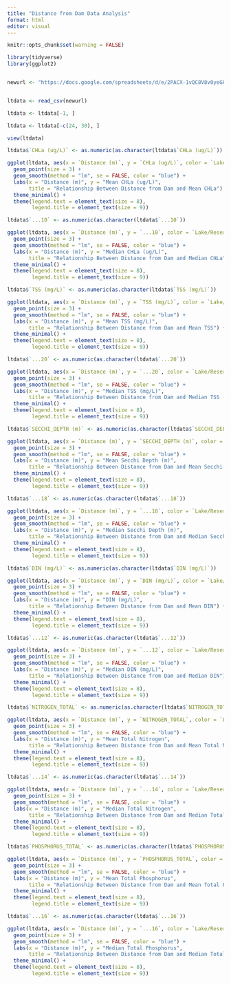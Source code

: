 ```yaml
---
title: "Distance from Dam Data Analysis"
format: html
editor: visual
---
```


```r
knitr::opts_chunk$set(warning = FALSE)

```

```r
library(tidyverse)
library(ggplot2)


newurl <- "https://docs.google.com/spreadsheets/d/e/2PACX-1vQC8V8v0yeGHO-Ojzlf2jPfzfEoXLJPmX2ii_U2-kjh3ulpj1zAv1mhja2CYrKDm0UoT2TLlPiwqeiU/pub?gid=0&single=true&output=csv"


ltdata <- read_csv(newurl)

ltdata <- ltdata[-1, ]

ltdata <- ltdata[-c(24, 30), ]

view(ltdata)
```

```r
ltdata$`CHLa (ug/L)` <- as.numeric(as.character(ltdata$`CHLa (ug/L)`))

ggplot(ltdata, aes(x = `Distance (m)`, y = `CHLa (ug/L)`, color = `Lake/Reservoir`)) +
  geom_point(size = 3) +
  geom_smooth(method = "lm", se = FALSE, color = "blue") +
  labs(x = "Distance (m)", y = "Mean CHLa (ug/L)", 
       title = "Relationship Between Distance from Dam and Mean CHLa") +
  theme_minimal() +
  theme(legend.text = element_text(size = 8),    
        legend.title = element_text(size = 9))


```

```r
ltdata$`...10` <- as.numeric(as.character(ltdata$`...10`))

ggplot(ltdata, aes(x = `Distance (m)`, y = `...10`, color = `Lake/Reservoir`)) +
  geom_point(size = 3) +
  geom_smooth(method = "lm", se = FALSE, color = "blue") +
  labs(x = "Distance (m)", y = "Median CHLa (ug/L)", 
       title = "Relationship Between Distance from Dam and Median CHLa") +
  theme_minimal() +
  theme(legend.text = element_text(size = 8),    
        legend.title = element_text(size = 9))

```

```r

ltdata$`TSS (mg/L)` <- as.numeric(as.character(ltdata$`TSS (mg/L)`))

ggplot(ltdata, aes(x = `Distance (m)`, y = `TSS (mg/L)`, color = `Lake/Reservoir`)) +
  geom_point(size = 3) +
  geom_smooth(method = "lm", se = FALSE, color = "blue") +
  labs(x = "Distance (m)", y = "Mean TSS (mg/L)", 
       title = "Relationship Between Distance from Dam and Mean TSS") +
  theme_minimal() +
  theme(legend.text = element_text(size = 8),    
        legend.title = element_text(size = 9))

```



```r

ltdata$`...20` <- as.numeric(as.character(ltdata$`...20`))

ggplot(ltdata, aes(x = `Distance (m)`, y = `...20`, color = `Lake/Reservoir`)) +
  geom_point(size = 3) +
  geom_smooth(method = "lm", se = FALSE, color = "blue") +
  labs(x = "Distance (m)", y = "Median TSS (mg/L)", 
       title = "Relationship Between Distance from Dam and Median TSS (mg/L)") +
  theme_minimal() +
  theme(legend.text = element_text(size = 8),    
        legend.title = element_text(size = 9))


```

```r

ltdata$`SECCHI_DEPTH (m)` <- as.numeric(as.character(ltdata$`SECCHI_DEPTH (m)`))

ggplot(ltdata, aes(x = `Distance (m)`, y = `SECCHI_DEPTH (m)`, color = `Lake/Reservoir`)) +
  geom_point(size = 3) +
  geom_smooth(method = "lm", se = FALSE, color = "blue") +
  labs(x = "Distance (m)", y = "Mean Secchi Depth (m)", 
       title = "Relationship Between Distance from Dam and Mean Secchi Depth") +
  theme_minimal() +
  theme(legend.text = element_text(size = 8),    
        legend.title = element_text(size = 9))

```

```r

ltdata$`...18` <- as.numeric(as.character(ltdata$`...18`))

ggplot(ltdata, aes(x = `Distance (m)`, y = `...18`, color = `Lake/Reservoir`)) +
  geom_point(size = 3) +
  geom_smooth(method = "lm", se = FALSE, color = "blue") +
  labs(x = "Distance (m)", y = "Median Secchi Depth (m)", 
       title = "Relationship Between Distance from Dam and Median Secchi Depth") +
  theme_minimal() +
  theme(legend.text = element_text(size = 8),    
        legend.title = element_text(size = 9))


```

```r

ltdata$`DIN (mg/L)` <- as.numeric(as.character(ltdata$`DIN (mg/L)`))

ggplot(ltdata, aes(x = `Distance (m)`, y = `DIN (mg/L)`, color = `Lake/Reservoir`)) +
  geom_point(size = 3) +
  geom_smooth(method = "lm", se = FALSE, color = "blue") +
  labs(x = "Distance (m)", y = "DIN (mg/L)", 
       title = "Relationship Between Distance from Dam and Mean DIN") +
  theme_minimal() +
  theme(legend.text = element_text(size = 8),    
        legend.title = element_text(size = 9))

```

```r

ltdata$`...12` <- as.numeric(as.character(ltdata$`...12`))

ggplot(ltdata, aes(x = `Distance (m)`, y = `...12`, color = `Lake/Reservoir`)) +
  geom_point(size = 3) +
  geom_smooth(method = "lm", se = FALSE, color = "blue") +
  labs(x = "Distance (m)", y = "Median DIN (mg/L)", 
       title = "Relationship Between Distance from Dam and Median DIN") +
  theme_minimal() +
  theme(legend.text = element_text(size = 8),    
        legend.title = element_text(size = 9))

```

```r

ltdata$`NITROGEN_TOTAL` <- as.numeric(as.character(ltdata$`NITROGEN_TOTAL`))

ggplot(ltdata, aes(x = `Distance (m)`, y = `NITROGEN_TOTAL`, color = `Lake/Reservoir`)) +
  geom_point(size = 3) +
  geom_smooth(method = "lm", se = FALSE, color = "blue") +
  labs(x = "Distance (m)", y = "Mean Total Nitrogen", 
       title = "Relationship Between Distance from Dam and Mean Total Nitrogen") +
  theme_minimal() +
  theme(legend.text = element_text(size = 8),    
        legend.title = element_text(size = 9))

```


```r


ltdata$`...14` <- as.numeric(as.character(ltdata$`...14`))

ggplot(ltdata, aes(x = `Distance (m)`, y = `...14`, color = `Lake/Reservoir`)) +
  geom_point(size = 3) +
  geom_smooth(method = "lm", se = FALSE, color = "blue") +
  labs(x = "Distance (m)", y = "Median Total Nitrogen", 
       title = "Relationship Between Distance from Dam and Median Total Nitrogen") +
  theme_minimal() +
  theme(legend.text = element_text(size = 8),    
        legend.title = element_text(size = 9))


```


```r


ltdata$`PHOSPHORUS_TOTAL` <- as.numeric(as.character(ltdata$`PHOSPHORUS_TOTAL`))

ggplot(ltdata, aes(x = `Distance (m)`, y = `PHOSPHORUS_TOTAL`, color = `Lake/Reservoir`)) +
  geom_point(size = 3) +
  geom_smooth(method = "lm", se = FALSE, color = "blue") +
  labs(x = "Distance (m)", y = "Mean Total Phosphorus", 
       title = "Relationship Between Distance from Dam and Mean Total Phosphorus") +
  theme_minimal() +
  theme(legend.text = element_text(size = 8),    
        legend.title = element_text(size = 9))
```

```r
ltdata$`...16` <- as.numeric(as.character(ltdata$`...16`))

ggplot(ltdata, aes(x = `Distance (m)`, y = `...16`, color = `Lake/Reservoir`)) +
  geom_point(size = 3) +
  geom_smooth(method = "lm", se = FALSE, color = "blue") +
  labs(x = "Distance (m)", y = "Median Total Phosphorus", 
       title = "Relationship Between Distance from Dam and Median Total Phosphorus") +
  theme_minimal() +
  theme(legend.text = element_text(size = 8),    
        legend.title = element_text(size = 9))

```


